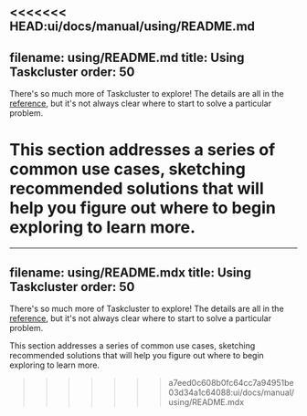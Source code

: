 <<<<<<< HEAD:ui/docs/manual/using/README.md
---
filename: using/README.md
title: Using Taskcluster
order: 50
---

There's so much more of Taskcluster to explore! The details are all in the
[reference](/docs/reference), but it's not always clear where to start to solve a
particular problem.

This section addresses a series of common use cases, sketching recommended
solutions that will help you figure out where to begin exploring to learn more.
=======
---
filename: using/README.mdx
title: Using Taskcluster
order: 50
---

There's so much more of Taskcluster to explore! The details are all in the
[reference](/docs/reference), but it's not always clear where to start to solve a
particular problem.

This section addresses a series of common use cases, sketching recommended
solutions that will help you figure out where to begin exploring to learn more.
>>>>>>> a7eed0c608b0fc64cc7a94951be03d34a1c64088:ui/docs/manual/using/README.mdx
